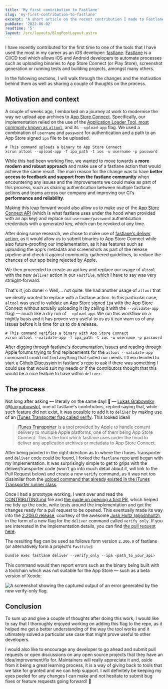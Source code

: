 ```yaml
---
title: 'My first contribution to Fastlane'
slug: 'my-first-contribution-to-fastlane'
excerpt: "A short article on the recent contribution I made to Fastlane's open source project."
pubDate: '2022-06-02'
readtime: '5'
layout: /src/layouts/BlogPostLayout.astro
---
```


I have recently contributed for the first time to one of the tools that I have used the most in my career as an iOS developer: [fastlane](https://github.com/fastlane/fastlane). [Fastlane](https://github.com/fastlane/fastlane) is a CI/CD tool which allows iOS and Android developers to automate processes such as uploading binaries to App Store Connect (or Play Store), screenshot generation or running tests and building projects, amongst many others.

In the following sections, I will walk through the changes and the motivation behind them as well as sharing a couple of thoughts on the process.

## Motivation and context

A couple of weeks ago, I embarked on a journey at work to modernise the way we upload app archives to [App Store Connect](https://appstoreconnect.apple.com). Specifically, our implementation relied on the use of the [Application Loader Tool, most commonly known as `altool`](https://keith.github.io/xcode-man-pages/altool.1.html), and its `--upload-app` flag. We used a combination of `username` and `password` for authentication and a path to an App Store signed `ipa` file to be uploaded.

```bash:Terminal
# This command uploads a binary to App Store Connect
xcrun altool --upload-app -f ipa_path -t ios -u username -p password
```

While this had been working fine, we wanted to move towards a **more modern and robust approach** and make use of a fastlane action that would achieve the same result. The main reason for the change was to have **better access to feedback and support from the fastlane community** when encountering any issues and the improvements we could make as part of this process, such as sharing authentication between multiple fastlane actions and teams across our company and improving our CI's **performance and reliability**.

Making this leap forward would also allow us to make use of the [App Store Connect API](https://developer.apple.com/documentation/appstoreconnectapi) (which is what fastlane uses under the hood when provided with an api key) and replace our `username/password` authentication credentials with a generated key, which can be revoked at any time.

After doing some research, we chose to make use of [fastlane's deliver action](https://docs.fastlane.tools/actions/deliver), as it would allow us to submit binaries to App Store Connect while also future-proofing our implementation, as it has features such as uploading the app's metadata and screenshots as part of the release pipeline and check it against community-gathered guidelines, to reduce the chances of our app being rejected by Apple.

We then proceeded to create an api key and replace our usage of `altool` with the new `deliver` action in our `Fastfile`, which I have to say was very straight-forward.

That's it, job done! ⭐️ Well,... not quite. We had another usage of `altool` that we ideally wanted to replace with a fastlane action. In this particular case, `altool` was used to validate an App Store signed `ipa` with the App Store Connect without actually uploading it (by calling it with the `--validate-app` flag) — much like a dry run of `--upload-app`. We run this workflow on a nightly basis and it has proven very useful to us as it can warn us of any issues before it is time for us to do a release.

```bash:Terminal
# This command verifies a binary with App Store Connect
xcrun altool --validate-app -f ipa_path -t ios -u username -p password
```

After digging through fastlane's documentation, issues and reading through Apple forums trying to find replacements for the `altool --validate-app` command I could not find anything that suited our needs. I then decided to start a [Github Discussion](https://github.com/fastlane/fastlane/discussions/20204) in fastlane's repo to ask if there was something I could use that would suit my needs or if the contributors thought that this would be a nice feature to have within `deliver`.

## The process

Not long after asking — literally on the same day! 🤩 — [Lukas Grabowsky (@lucgrabowski)](https://github.com/lucgrabowski), one of fastlane's contributors, replied saying that, while such feature did not exist, it was possible to add it to `deliver` by making use of an [iTunes Transporter flag called verify](https://help.apple.com/itc/transporteruserguide/en.lproj/static.html#apdATD1E2248-D1E1A1303-D1E2248A1126). This looked ideal!

> [iTunes Transporter](https://help.apple.com/itc/transporteruserguide/en.lproj/static.html#itc16ef2f321) is a tool provided by Apple to handle content delivery to multiple Apple platforms, one of them being App Store Connect. This is the tool which fastlane uses under the hood to deliver any application archives or metadata to App Store Connect.

After being pointed in the right direction as to where the iTunes Transporter and `deliver` code could be found, I forked the `fastlane` repo and began with my implementation. It was surprisingly simple to get to grips with the deliver/transporter code (won't go into much detail about it, will link to the Pull Request below) and create a new `verify` command, as it was not too dissimilar from the [upload command that already existed in the iTunes Transporter runner class](https://github.com/fastlane/fastlane/blob/master/fastlane_core/lib/fastlane_core/itunes_transporter.rb#L542).

Once I had a prototype working, I went over and read the [CONTRIBUTING.md](https://github.com/fastlane/fastlane/blob/master/CONTRIBUTING.md) file and [the guide on opening a first PR](https://github.com/fastlane/fastlane/blob/master/YourFirstPR.md), which helped me tidy up the code, write tests around the implementation and get the changes ready for a pull request to be opened. This eventually made its way into the [2.206.0 release](https://twitter.com/FastlaneTools/status/1526782301060976640), courtesy of the awesome [Josh Holtz (@joshholtz)](https://twitter.com/joshdholtz), in the form of a new flag for the `deliver` command called `verify_only`. If you are interested in the implementation details, you can find [the pull request here](https://github.com/fastlane/fastlane/pull/20247).

The resulting flag can be used as follows form version `2.206.0` of fastlane (or alternatively form a project's `Fastfile`):

```swift
bundle exec fastlane deliver --verify_only --ipa <path_to_your_api>
```

This command would then report errors such as the binary being built with a toolchain which was not suitable for the App Store — such as a beta version of Xcode:

![A screenshot showing the captured output of an error generated by the new verify-only flag.](/assets/posts/my-first-contribution-to-fastlane/error-output.png)

## Conclusion

To sum up and give a couple of thoughts after doing this work, I would like to say that I thoroughly enjoyed working on adding this flag to the repo, as it helped me get a better understanding of the way the tool works and it ultimately solved a particular use case that might prove useful to other developers.

I would also like to encourage any developer to go ahead and submit pull requests or open discussions on any open source projects that they have an idea/improvement/fix for. Maintainers will really appreciate it and, aside from it being a great learning process, it is a way of giving back to tools that we take for granted and we can help support. I will definitely be keeping my eyes peeled for any changes I can make and not hesitate to submit bug fixes or feature requests going forward! 🚀
